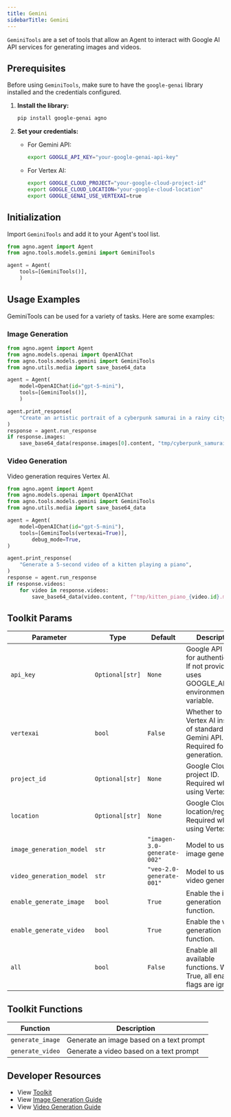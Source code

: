 ```yaml
---
title: Gemini
sidebarTitle: Gemini
---
```


`GeminiTools` are a set of tools that allow an Agent to interact with Google AI API services for generating images and videos.

## Prerequisites

Before using `GeminiTools`, make sure to have the `google-genai` library installed and the credentials configured.

1. **Install the library:**
   ```bash
   pip install google-genai agno
   ```

2. **Set your credentials:**
   - For Gemini API:
     ```bash
     export GOOGLE_API_KEY="your-google-genai-api-key"
     ```
   - For Vertex AI:
     ```bash
     export GOOGLE_CLOUD_PROJECT="your-google-cloud-project-id"
     export GOOGLE_CLOUD_LOCATION="your-google-cloud-location"
     export GOOGLE_GENAI_USE_VERTEXAI=true
     ```

## Initialization

Import `GeminiTools` and add it to your Agent's tool list.

```python
from agno.agent import Agent
from agno.tools.models.gemini import GeminiTools

agent = Agent(
    tools=[GeminiTools()],
    )
```

## Usage Examples

GeminiTools can be used for a variety of tasks. Here are some examples:
### Image Generation

```python image_generation_agent.py
from agno.agent import Agent
from agno.models.openai import OpenAIChat
from agno.tools.models.gemini import GeminiTools
from agno.utils.media import save_base64_data

agent = Agent(
    model=OpenAIChat(id="gpt-5-mini"),
    tools=[GeminiTools()],
    )

agent.print_response(
    "Create an artistic portrait of a cyberpunk samurai in a rainy city",
)
response = agent.run_response
if response.images:
    save_base64_data(response.images[0].content, "tmp/cyberpunk_samurai.png")
```

### Video Generation

<Note>
Video generation requires Vertex AI.
</Note>

```python video_generation_agent.py
from agno.agent import Agent
from agno.models.openai import OpenAIChat
from agno.tools.models.gemini import GeminiTools
from agno.utils.media import save_base64_data

agent = Agent(
    model=OpenAIChat(id="gpt-5-mini"),
    tools=[GeminiTools(vertexai=True)],
        debug_mode=True,
)

agent.print_response(
    "Generate a 5-second video of a kitten playing a piano",
)
response = agent.run_response
if response.videos:
    for video in response.videos:
        save_base64_data(video.content, f"tmp/kitten_piano_{video.id}.mp4")
```

## Toolkit Params

| Parameter                  | Type           | Default                      | Description                                                                                     |
| -------------------------- | -------------- | ---------------------------- | ----------------------------------------------------------------------------------------------- |
| `api_key`                  | `Optional[str]`| `None`                       | Google API key for authentication. If not provided, uses GOOGLE_API_KEY environment variable. |
| `vertexai`                 | `bool`         | `False`                      | Whether to use Vertex AI instead of standard Gemini API. Required for video generation.        |
| `project_id`               | `Optional[str]`| `None`                       | Google Cloud project ID. Required when using Vertex AI.                                        |
| `location`                 | `Optional[str]`| `None`                       | Google Cloud location/region. Required when using Vertex AI.                                   |
| `image_generation_model`   | `str`          | `"imagen-3.0-generate-002"`  | Model to use for image generation.                                                              |
| `video_generation_model`   | `str`          | `"veo-2.0-generate-001"`     | Model to use for video generation.                                                              |
| `enable_generate_image`    | `bool`         | `True`                       | Enable the image generation function.                                                           |
| `enable_generate_video`    | `bool`         | `True`                       | Enable the video generation function.                                                           |
| `all`                      | `bool`         | `False`                      | Enable all available functions. When True, all enable flags are ignored.                       |

## Toolkit Functions

| Function         | Description                                                                                 |
| ---------------- | ------------------------------------------------------------------------------------------- |
| `generate_image` | Generate an image based on a text prompt
| `generate_video` | Generate a video based on a text prompt

## Developer Resources

- View [Toolkit](https://github.com/agno-agi/agno/blob/main/libs/agno/agno/tools/models/gemini.py)
- View [Image Generation Guide](https://ai.google.dev/gemini-api/docs/image-generation)
- View [Video Generation Guide](https://ai.google.dev/gemini-api/docs/video)
